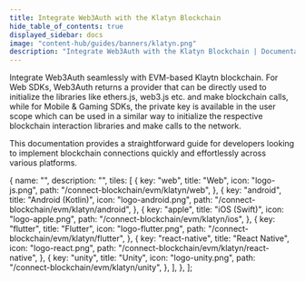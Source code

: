 ```yaml
---
title: Integrate Web3Auth with the Klatyn Blockchain
hide_table_of_contents: true
displayed_sidebar: docs
image: "content-hub/guides/banners/klatyn.png"
description: "Integrate Web3Auth with the Klatyn Blockchain | Documentation - Web3Auth"
---
```



<SEO
  title="Integrate Web3Auth with the Klatyn Blockchain"
  description="Integrate Web3Auth with the Klatyn Blockchain | Documentation - Web3Auth"
  image="https://web3auth.io/docs/content-hub/guides/banners/klatyn.png"
  slug="/connect-blockchain/evm/klatyn"
/>

Integrate Web3Auth seamlessly with EVM-based Klaytn blockchain. For Web SDKs, Web3Auth returns a provider that can be directly used to initialize the
libraries like ethers.js, web3.js etc. and make blockchain calls, while for Mobile & Gaming SDKs, the private key is available in the user scope which
can be used in a similar way to initialize the respective blockchain interaction libraries and make calls to the network.

This documentation provides a straightforward guide for developers looking to implement blockchain connections quickly and effortlessly across various
platforms.

  {
    name: "",
    description: "",
    tiles: [
      {
        key: "web",
        title: "Web",
        icon: "logo-js.png",
        path: "/connect-blockchain/evm/klatyn/web",
      },
      {
        key: "android",
        title: "Android (Kotlin)",
        icon: "logo-android.png",
        path: "/connect-blockchain/evm/klatyn/android",
      },
      {
        key: "apple",
        title: "iOS (Swift)",
        icon: "logo-apple.png",
        path: "/connect-blockchain/evm/klatyn/ios",
      },
      {
        key: "flutter",
        title: "Flutter",
        icon: "logo-flutter.png",
        path: "/connect-blockchain/evm/klatyn/flutter",
      },
      {
        key: "react-native",
        title: "React Native",
        icon: "logo-react.png",
        path: "/connect-blockchain/evm/klatyn/react-native",
      },
      {
        key: "unity",
        title: "Unity",
        icon: "logo-unity.png",
        path: "/connect-blockchain/evm/klatyn/unity",
      },
    ],
  },
];

<Tiles tileGroups={Klatyn} />
